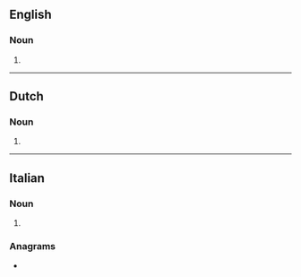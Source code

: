 ==English==

===Noun===
{{head|en|noun form}}

# {{plural of|en|consigliere}}

----

==Dutch==

===Noun===
{{head|nl|noun plural form}}

# {{plural of|nl|consigliere}}

----

==Italian==

===Noun===
{{head|it|noun form|g=m|g2=f}}

# {{plural of|it|consigliere}}

===Anagrams===
* {{l|it|ingelosirci}}